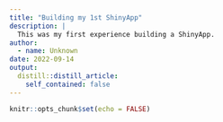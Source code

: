 ```yaml
---
title: "Building my 1st ShinyApp"
description: |
  This was my first experience building a ShinyApp.
author:
  - name: Unknown
date: 2022-09-14
output:
  distill::distill_article:
    self_contained: false
---
```



```r
knitr::opts_chunk$set(echo = FALSE)
```

